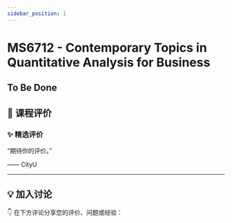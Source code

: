 ```yaml
---
sidebar_position: 1
---
```



# MS6712 - Contemporary Topics in Quantitative Analysis for Business

## To Be Done

## **💬 课程评价**

### ✨ **精选评价**
<div className={commentStyles.commentBox}>
    <p className={commentStyles.commentText}>
        “期待你的评价。”
    </p>
    <p className={commentStyles.commentAuthor}>—— CityU</p>
</div>

---

## **💡 加入讨论**

👇 在下方评论分享您的评价、问题或经验：
<Utterances />
